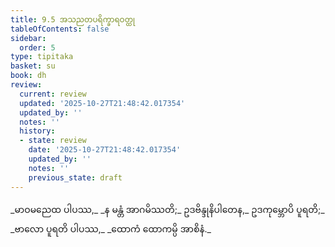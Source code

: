 ```yaml
---
title: 9.5 အသညတပရိက္ခာရဝတ္ထု
tableOfContents: false
sidebar:
  order: 5
type: tipitaka
basket: su
book: dh
review:
  current: review
  updated: '2025-10-27T21:48:42.017354'
  updated_by: ''
  notes: ''
  history:
  - state: review
    date: '2025-10-27T21:48:42.017354'
    updated_by: ''
    notes: ''
    previous_state: draft
---
```



<ReviewStatus review={frontmatter.review} showDetails={true} />

<HypothesisAnnotation frontmatter={frontmatter} />

<DynamicBreadcrumb />

<Division number="121" book="dh" e="ch" v="18" p="31">

<Paragraph number="130" book="dh">
_မာဝမညေထ ပါပဿ,_  
_န မန္တံ အာဂမိဿတိ;_  
ဥဒဗိန္ဒုနိပါတေန,_  
ဥဒကုမ္ဘောပိ ပူရတိ;_  
_ဗာလော ပူရတိ ပါပဿ,_  
_ထောကံ ထောကမ္ပိ အာစိနံ._
</Paragraph>
</Division>